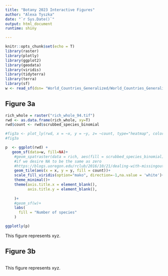 ```yaml
---
title: "Botany 2023 Interactive Figures"
author: "Alexa Tyszka"
date: "`r Sys.Date()`"
output: html_document
runtime: shiny

---
```


```r
knitr::opts_chunk$set(echo = T)
library(raster)
library(plotly)
library(ggplot2)
library(geodata)
library(viridis)
library(tidyterra)
library(terra)
library(sf)
w <- read_sf(dsn= "World_Countries_Generalized/World_Countries_Generalized.shp")

```

## Figure 3a



```r

rich_whole = raster("rich_whole_94.tif")
rwd <- as.data.frame(rich_whole, xy=T)
rwd$count <- rwd$scrubbed_species_binomial 

#fig3a <- plot_ly(rwd, x = ~x, y = ~y, z= ~count, type="heatmap", colors = viridis_pal(option = "G", direction=-1)(12))
#fig3a

p  <- ggplot(rwd) +
   geom_sf(data=w, fill=NA)+
    #geom_spatraster(data = rich, aes(fill = scrubbed_species_binomial)) +
    #if we desire NA to be the same as zero
    #https://blogs.uoregon.edu/rclub/2016/10/21/dealing-with-missingout-of-bounds-values-in-heatmaps/
    geom_tile(aes(x = x, y = y, fill = count))+
    scale_fill_viridis(option="mako", direction=-1,na.value = 'white')+
    theme_minimal()+
    theme(axis.title.x = element_blank(),
          axis.title.y = element_blank(),
          
    )+
    #geom_sf(w)+
    labs(
      fill = "Number of species"
    )

ggplotly(p)
```

This figure represents xyz.

## Figure 3b



```r

```

This figure represents xyz.

